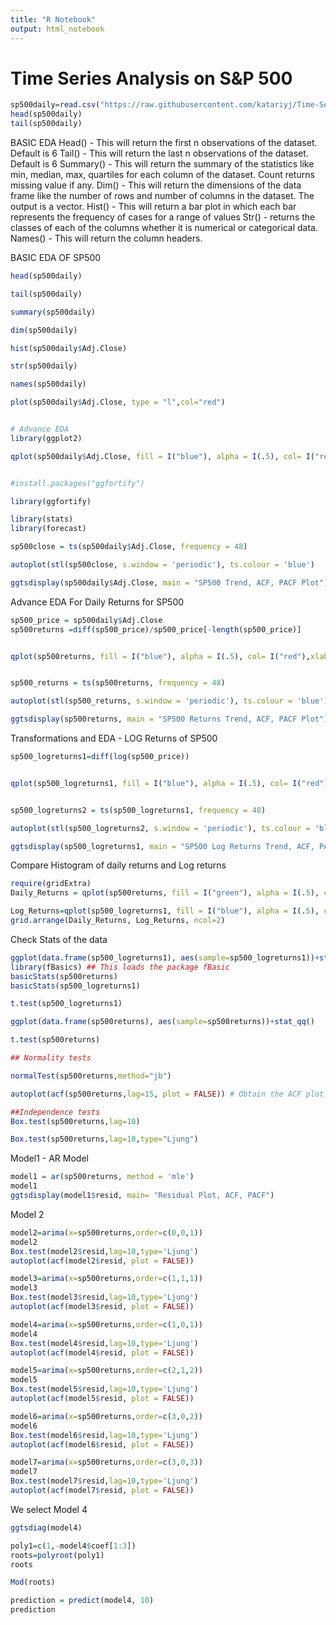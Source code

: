 ---
title: "R Notebook"
output: html_notebook
---
 
# Time Series Analysis on S&P 500
```{r}
sp500daily=read.csv("https://raw.githubusercontent.com/katariyj/Time-Series-Forecasting-S-P-500/master/GSPCdaily26Feb2018.csv",header=T)        
head(sp500daily)
tail(sp500daily)

```
BASIC EDA 
Head() - This will return the first n observations of the dataset. Default is 6
Tail() - This will return the last n observations of the dataset. Default is 6
Summary() - This will return the summary of the statistics like min, median, max, quartiles for each column of the dataset. Count returns missing value if any.
Dim() - This will return the dimensions of the data frame like the number of rows and number of columns in the dataset. The output is a vector.
Hist() - This will return a bar plot in which each bar represents the frequency of cases for a range of values
Str() - returns the classes of each of the columns whether it is numerical or categorical data.
Names() - This will return the column headers.

BASIC EDA OF SP500
```{r}
head(sp500daily)

tail(sp500daily)

summary(sp500daily)

dim(sp500daily)

hist(sp500daily$Adj.Close)

str(sp500daily)

names(sp500daily)

plot(sp500daily$Adj.Close, type = "l",col="red")


# Advance EDA
library(ggplot2)

qplot(sp500daily$Adj.Close, fill = I("blue"), alpha = I(.5), col= I("red"),xlab = "Adj Close",  main="Histogram of SP500 Adj Closing Price", bins = 30)


#install.packages("ggfortify")

library(ggfortify)

library(stats)
library(forecast)

sp500close = ts(sp500daily$Adj.Close, frequency = 48)

autoplot(stl(sp500close, s.window = 'periodic'), ts.colour = 'blue')

ggtsdisplay(sp500daily$Adj.Close, main = "SP500 Trend, ACF, PACF Plot")


```

Advance EDA For Daily Returns for SP500

```{r}
sp500_price = sp500daily$Adj.Close
sp500returns =diff(sp500_price)/sp500_price[-length(sp500_price)]


qplot(sp500returns, fill = I("blue"), alpha = I(.5), col= I("red"),xlab = "SP500 Returns",  main="Histogram of SP500 Returns", bins = 30)


sp500_returns = ts(sp500returns, frequency = 48)

autoplot(stl(sp500_returns, s.window = 'periodic'), ts.colour = 'blue')

ggtsdisplay(sp500returns, main = "SP500 Returns Trend, ACF, PACF Plot")

```

Transformations and EDA - LOG Returns of SP500
```{r}
sp500_logreturns1=diff(log(sp500_price))


qplot(sp500_logreturns1, fill = I("blue"), alpha = I(.5), col= I("red"),xlab = "SP500 Log Returns",  main="Histogram of SP500 Log Returns", bins = 30)


sp500_logreturns2 = ts(sp500_logreturns1, frequency = 48)

autoplot(stl(sp500_logreturns2, s.window = 'periodic'), ts.colour = 'blue')

ggtsdisplay(sp500_logreturns1, main = "SP500 Log Returns Trend, ACF, PACF Plot")
```

Compare Histogram of daily returns and Log returns 
```{r}

require(gridExtra)
Daily_Returns = qplot(sp500returns, fill = I("green"), alpha = I(.5), col= I("red"),xlab = "SP500 Returns",  main="Histogram of SP500 Returns", bins = 30)

Log_Returns=qplot(sp500_logreturns1, fill = I("blue"), alpha = I(.5), col= I("red"),xlab = "SP500 Log Returns",  main="Histogram of SP500 Log Returns", bins = 30)
grid.arrange(Daily_Returns, Log_Returns, ncol=2)

```

Check Stats of the data 
```{r}

ggplot(data.frame(sp500_logreturns1), aes(sample=sp500_logreturns1))+stat_qq()
library(fBasics) ## This loads the package fBasic
basicStats(sp500returns)
basicStats(sp500_logreturns1)

t.test(sp500_logreturns1)

ggplot(data.frame(sp500returns), aes(sample=sp500returns))+stat_qq()

t.test(sp500returns)

## Normality tests

normalTest(sp500returns,method="jb")

autoplot(acf(sp500returns,lag=15, plot = FALSE)) # Obtain the ACF plot

##Independence tests
Box.test(sp500returns,lag=10)

Box.test(sp500returns,lag=10,type="Ljung")
```

Model1 - AR Model

```{r}
model1 = ar(sp500returns, method = 'mle')
model1
ggtsdisplay(model1$resid, main= "Residual Plot, ACF, PACF")
```

Model 2


```{r}
model2=arima(x=sp500returns,order=c(0,0,1))
model2
Box.test(model2$resid,lag=10,type='Ljung') 
autoplot(acf(model2$resid, plot = FALSE))

model3=arima(x=sp500returns,order=c(1,1,1))
model3
Box.test(model3$resid,lag=10,type='Ljung') 
autoplot(acf(model3$resid, plot = FALSE))

model4=arima(x=sp500returns,order=c(1,0,1))
model4
Box.test(model4$resid,lag=10,type='Ljung') 
autoplot(acf(model4$resid, plot = FALSE))

model5=arima(x=sp500returns,order=c(2,1,2))
model5
Box.test(model5$resid,lag=10,type='Ljung') 
autoplot(acf(model5$resid, plot = FALSE))

model6=arima(x=sp500returns,order=c(3,0,2))
model6
Box.test(model6$resid,lag=10,type='Ljung') 
autoplot(acf(model6$resid, plot = FALSE))

model7=arima(x=sp500returns,order=c(3,0,3))
model7
Box.test(model7$resid,lag=10,type='Ljung') 
autoplot(acf(model7$resid, plot = FALSE))
```
We select Model 4 


```{r}
ggtsdiag(model4)
```

```{r}
poly1=c(1,-model4$coef[1:3])
roots=polyroot(poly1)
roots

Mod(roots)
```

```{r}
prediction = predict(model4, 10)
prediction

```

